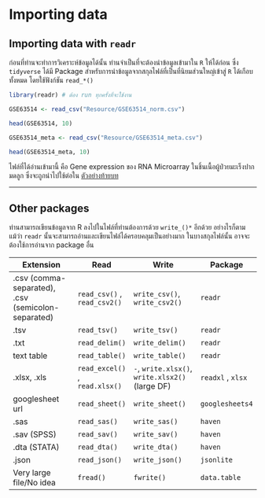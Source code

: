 # **Importing data**

## Importing data with `readr`

ก่อนที่ท่านจะทำการวิเคราะห์ข้อมูลได้นั้น ท่านจำเป็นที่จะต้องนำข้อมูลเข้ามาใน `R` ให้ได้ก่อน ซึ่ง `tidyverse` ได้มี Package สำหรับการนำข้อมูลจากสกุลไฟล์ที่เป็นที่นิยมส่วนใหญ่เข้าสู่ `R` ได้เกือบทั้งหมด โดยใช้ฟังก์ชัน `read_*()`

```r
library(readr) # ต้อง run ทุกครั้งที่จะใช้งาน

GSE63514 <- read_csv("Resource/GSE63514_norm.csv")

head(GSE63514, 10) 

GSE63514_meta <- read_csv("Resource/GSE63514_meta.csv")

head(GSE63514_meta, 10)
```

ไฟล์ที่ได้อ่านเข้ามานี้ คือ Gene expression ของ RNA Microarray ในชิ้นเนื้อผู้ป่วยมะเร็งปากมดลูก ซึ่งจะถูกนำไปใช้ต่อใน [ตัวอย่างท้ายบท](#GSE63514)

------------------------------------------------------------------------

## Other packages

ท่านสามารถเขียนข้อมูลจาก R ลงไปในไฟล์ที่ท่านต้องการด้วย `write_()*` อีกด้วย อย่างไรก็ตาม แม้ว่า `readr` นั้นจะสามารถอ่านและเขียนไฟล์ได้ครอบคลุมเป็นอย่างมาก ในบางสกุลไฟล์นั้น อาจจะต้องใช้การอ่านจาก package อื่น

| Extension                                          | Read                           | Write                                           | Package           |
|----------------------------------------------------|--------------------------------|-------------------------------------------------|-------------------|
| .csv (comma-separated), .csv (semicolon-separated) | `read_csv()` , `read_csv2()`   | `write_csv()`, `write_csv2()`                   | `readr`           |
| .tsv                                               | `read_tsv()`                   | `write_tsv()`                                   | `readr`           |
| .txt                                               | `read_delim()`                 | `write_delim()`                                 | `readr`           |
| text table                                         | `read_table()`                 | `write_table()`                                 | `readr`           |
| .xlsx, .xls                                        | `read_excel()` , `read.xlsx()` | `-`, `write.xlsx()`, `write.xlsx2()` (large DF) | `readxl` , `xlsx` |
| googlesheet url                                    | `read_sheet()`                 | `write_sheet()`                                 | `googlesheets4`   |
| .sas                                               | `read_sas()`                   | `write_sas()`                                   | `haven`           |
| .sav (SPSS)                                        | `read_sav()`                   | `write_sav()`                                   | `haven`           |
| .dta (STATA)                                       | `read_dta()`                   | `write_dta()`                                   | `haven`           |
| .json                                              | `read_json()`                  | `write_json()`                                  | `jsonlite`        |
| Very large file/No idea                            | `fread()`                      | `fwrite()`                                      | `data.table`      |
